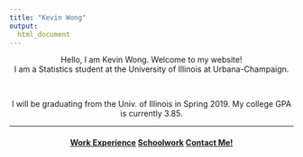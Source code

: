 ```yaml
---
title: "Kevin Wong"
output:
  html_document
---
```


<center>Hello, I am Kevin Wong. Welcome to my website!</center>
<center>I am a Statistics student at the University of Illinois at Urbana-Champaign.</center>

<br>

<center>I will be graduating from the Univ. of Illinois in Spring $2019$. My college GPA is currently $3.85$.</center>

<center></center>

<hr />

<center>
  <h4>
  <a class="swag1">[Work Experience](work.html)</a>
  <a class="swag1">[Schoolwork](schoolwork.html)</a>
  <a class="swag1">[Contact Me!](contact.html)</a>
  </h4>
</center>
